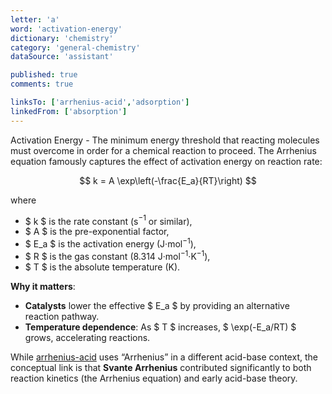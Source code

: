 ```yaml
---
letter: 'a'
word: 'activation-energy'
dictionary: 'chemistry'
category: 'general-chemistry'
dataSource: 'assistant'

published: true
comments: true

linksTo: ['arrhenius-acid','adsorption']
linkedFrom: ['absorption']
---
```


<a id="activation_energy">Activation Energy</a> - The minimum energy threshold that reacting molecules must overcome in order for a chemical reaction to proceed. The Arrhenius equation famously captures the effect of activation energy on reaction rate:

$$
k = A \exp\left(-\frac{E_a}{RT}\right)
$$

where
- $ k $ is the rate constant (s$^{-1}$ or similar),
- $ A $ is the pre-exponential factor,
- $ E_a $ is the activation energy (J·mol$^{-1}$),
- $ R $ is the gas constant (8.314 J·mol$^{-1}$·K$^{-1}$),
- $ T $ is the absolute temperature (K).

**Why it matters**:
- **Catalysts** lower the effective $ E_a $ by providing an alternative reaction pathway.
- **Temperature dependence**: As $ T $ increases, $ \exp(-E_a/RT) $ grows, accelerating reactions.

While [arrhenius-acid](#arrhenius_acid) uses “Arrhenius” in a different acid-base context, the conceptual link is that **Svante Arrhenius** contributed significantly to both reaction kinetics (the Arrhenius equation) and early acid-base theory.